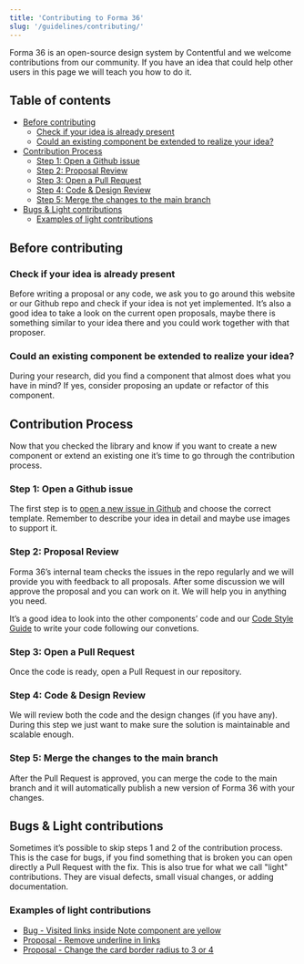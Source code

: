 ```yaml
---
title: 'Contributing to Forma 36'
slug: '/guidelines/contributing/'
---
```


Forma 36 is an open-source design system by Contentful and we welcome contributions from our community.
If you have an idea that could help other users in this page we will teach you how to do it.

## Table of contents

- [Before contributing](#before-contributing)
  - [Check if your idea is already present](#check-if-your-idea-is-already-present)
  - [Could an existing component be extended to realize your idea?](#could-an-existing-component-be-extended-to-realize-your-idea)
- [Contribution Process](#contribution-process)
  - [Step 1: Open a Github issue](#step-1-open-a-github-issue)
  - [Step 2: Proposal Review](#step-2-proposal-review)
  - [Step 3: Open a Pull Request](#step-3-open-a-pull-request)
  - [Step 4: Code & Design Review](#step-4-code--design-review)
  - [Step 5: Merge the changes to the main branch](#step-5-merge-the-changes-to-the-main-branch)
- [Bugs & Light contributions](#bugs--light-contributions)
  - [Examples of light contributions](#examples-of-light-contributions)

## Before contributing

### Check if your idea is already present

Before writing a proposal or any code, we ask you to go around this website or our Github repo and
check if your idea is not yet implemented.
It’s also a good idea to take a look on the current open proposals,
maybe there is something similar to your idea there and you could work together with that proposer.

### Could an existing component be extended to realize your idea?

During your research, did you find a component that almost does what you have in mind?
If yes, consider proposing an update or refactor of this component.

## Contribution Process

Now that you checked the library and know if you want to create a new component
or extend an existing one it’s time to go through the contribution process.

### Step 1: Open a Github issue

The first step is to [open a new issue in Github](https://github.com/contentful/forma-36/issues/new/choose) and choose the correct template.
Remember to describe your idea in detail and maybe use images to support it.

### Step 2: Proposal Review

Forma 36’s internal team checks the issues in the repo regularly and we will provide you with feedback to all proposals.
After some discussion we will approve the proposal and you can work on it. We will help you in anything you need.

It’s a good idea to look into the other components’ code
and our [Code Style Guide](https://github.com/contentful/forma-36/blob/forma-v4/docs/code-style-guide.md) to write your code following our convetions.

### Step 3: Open a Pull Request

Once the code is ready, open a Pull Request in our repository.

### Step 4: Code & Design Review

We will review both the code and the design changes (if you have any).
During this step we just want to make sure the solution is maintainable and scalable enough.

### Step 5: Merge the changes to the main branch

After the Pull Request is approved, you can merge the code to the main branch
and it will automatically publish a new version of Forma 36 with your changes.

## Bugs & Light contributions

Sometimes it’s possible to skip steps 1 and 2 of the contribution process.
This is the case for bugs, if you find something that is broken you can open directly a Pull Request with the fix.
This is also true for what we call "light" contributions. They are visual defects, small visual changes, or adding documentation.

### Examples of light contributions

- [Bug - Visited links inside Note component are yellow](https://github.com/contentful/forma-36/issues/866)
- [Proposal - Remove underline in links](https://github.com/contentful/forma-36/issues/627)
- [Proposal - Change the card border radius to 3 or 4](https://github.com/contentful/forma-36/issues/556)

